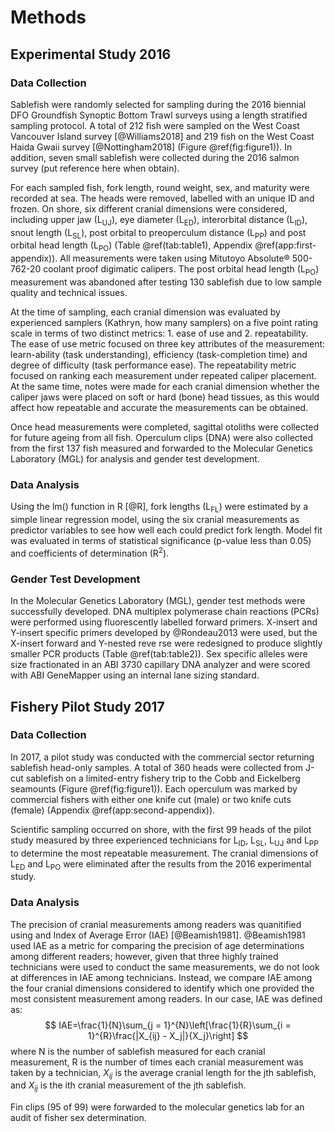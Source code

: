 # Methods

##  Experimental Study 2016

### Data Collection

Sablefish were randomly selected for sampling during the 2016 biennial DFO Groundfish Synoptic Bottom Trawl surveys using a length stratified sampling protocol. A total of 212 fish were sampled on the West Coast Vancouver Island survey [@Williams2018] and 219 fish on the West Coast Haida Gwaii survey [@Nottingham2018] (Figure \@ref(fig:figure1)). In addition, seven small sablefish were collected during the 2016 salmon survey (put reference here when obtain).  

For each sampled fish, fork length, round weight, sex, and maturity were recorded at sea. The heads were removed, labelled with an unique ID and frozen.  On shore, six different cranial dimensions were considered, including upper jaw (L~UJ~), eye diameter (L~ED~), interorbital distance  (L~ID~), snout length (L~SL~), post orbital to preoperculum distance (L~PP~) and post orbital head length (L~PO~) (Table \@ref(tab:table1), Appendix \@ref(app:first-appendix)). All measurements were taken using Mitutoyo Absolute® 500-762-20 coolant proof digimatic calipers.  The post orbital head length (L~PO~) measurement was abandoned after testing 130 sablefish due to low sample quality and technical issues. 

At the time of sampling, each cranial dimension was evaluated by experienced samplers (Kathryn, how many samplers) on a five point rating scale in terms of two distinct metrics: 1. ease of use and 2. repeatability. The ease of use metric focused on three key attributes of the measurement: learn-ability (task understanding), efficiency (task-completion time) and degree of difficulty (task performance ease).  The repeatability metric focused on ranking each measurement under repeated caliper placement.  At the same time, notes were made for each cranial dimension whether the caliper jaws were placed on soft or hard (bone) head tissues, as this would affect how repeatable and accurate the measurements can be obtained.    

Once head measurements were completed, sagittal otoliths were collected for future ageing from all fish. Operculum clips (DNA) were also collected from the first 137 fish measured and forwarded to the Molecular Genetics Laboratory (MGL) for analysis and gender test development.

### Data Analysis

Using the lm() function in R [@R], fork lengths (L~FL~) were estimated by a simple linear regression model, using the six cranial measurements as predictor variables to see how well each could predict fork length.  Model fit was evaluated in terms of statistical significance (p-value less than 0.05) and coefficients of determination (R^2^). <!-- KH: Is R-square usually a capital R, not lower case?-->

### Gender Test Development

In the Molecular Genetics Laboratory (MGL), gender test methods were successfully developed.   DNA multiplex polymerase chain reactions (PCRs) were performed using fluorescently labelled forward primers.	X-insert and Y-insert specific primers developed by @Rondeau2013 were used, but the X-insert forward and Y-nested reve   rse were redesigned to produce slightly smaller PCR products (Table \@ref(tab:table2)).   Sex specific alleles were size fractionated in an ABI 3730 capillary DNA analyzer and were scored with ABI GeneMapper using an internal lane sizing standard. 

## Fishery Pilot Study 2017

### Data Collection

In 2017, a pilot study was conducted with the commercial sector returning sablefish head-only samples.  A total of 360 heads were collected from J-cut sablefish on a limited-entry fishery trip to the Cobb and Eickelberg seamounts (Figure \@ref(fig:figure1)).  Each operculum was marked by commercial fishers with either one knife cut (male) or two knife cuts (female) (Appendix \@ref(app:second-appendix)).  

<!-- KH note: In the above paragraph you use head-only (i.e., with the dash), whereas most other places you use 'head only'.  Should pick one and use throughout. I think I kinda like the dash, but maybe it is more work to change to this??  Go with whatever you prefer.-->

Scientific sampling occurred on shore, with the first 99 heads of the pilot study measured by three experienced technicians for L~ID~, L~SL~, L~UJ~ and L~PP~ to determine the most repeatable measurement.  The cranial dimensions of L~ED~ and L~PO~ were eliminated after the results from the 2016 experimental study.

### Data Analysis
<!-- 
KH comment: I suggest replacing this paragraph with the revised one below that highlights how IAE is used here compared to how it is used in Beamish and Fournier 1981.

Given that three highly trained technicians were used to conduct the same measurements of the each head measurement, the Index of Average Error (IAE) [@Beamish1981] was calculated to find the most consistent cranial measurement. It is defined as:
$$
IAE=\frac{1}{N}\sum_{j = 1}^{N}\left[\frac{1}{R}\sum_{i = 1}^{R}\frac{|X_{ij} - X_j|}{X_j}\right]
$$
where N is the number of sablefish measured for each cranial measurement, R is the number of times each cranial measurement was taken, $X_{ij}$ is the average cranial length for the jth sablefish, and $X_{ij}$ is the ith cranial measurement of the jth sablefish.
-->


The precision of cranial measurements among readers was quanitified using and Index of Average Error (IAE) [@Beamish1981]. @Beamish1981 used IAE as a metric for comparing the precision of age determinations among different readers; however, given that three highly trained technicians were used to conduct the same measurements, we do not look at differences in IAE among technicians. Instead, we compare IAE among the four cranial dimensions considered to identify which one provided the most consistent measurement among readers. In our case, IAE was defined as:
$$
IAE=\frac{1}{N}\sum_{j = 1}^{N}\left[\frac{1}{R}\sum_{i = 1}^{R}\frac{|X_{ij} - X_j|}{X_j}\right]
$$
where N is the number of sablefish measured for each cranial measurement, R is the number of times each cranial measurement was taken by a technician, $X_{ij}$ is the average cranial length for the jth sablefish, and $X_{ij}$ is the ith cranial measurement of the jth sablefish.


<!--KH note: The @Beamish1981 citation shows up as being year 2011 in pdf -->

Fin clips (95 of 99) were forwarded to the molecular genetics lab for an audit of fisher sex determination. 
